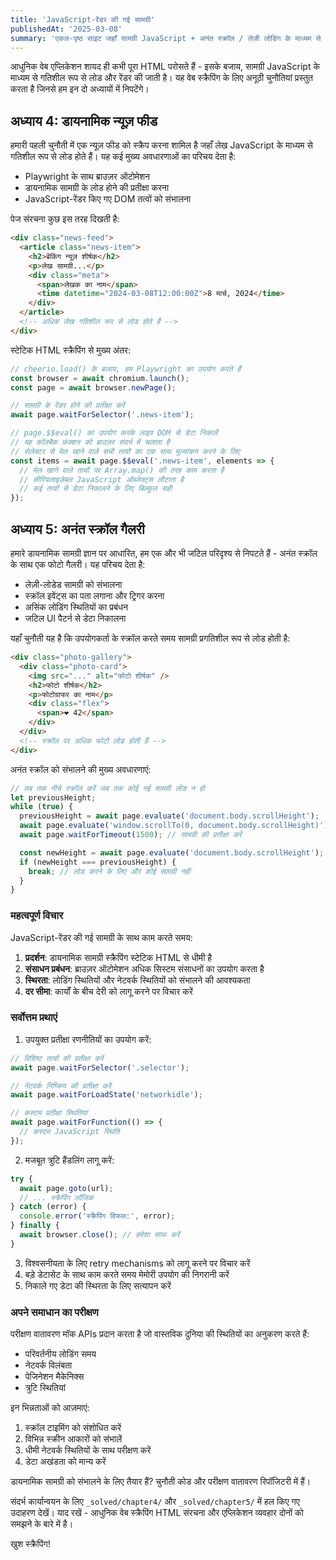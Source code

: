 ```yaml
---
title: 'JavaScript-रेंडर की गई सामग्री'
publishedAt: '2025-03-08'
summary: 'एकल-पृष्ठ साइट जहाँ सामग्री JavaScript + अनंत स्क्रॉल / लेज़ी लोडिंग के माध्यम से गतिशील रूप से लोड होती है'
---
```


आधुनिक वेब एप्लिकेशन शायद ही कभी पूरा HTML परोसते हैं - इसके बजाय, सामग्री JavaScript के माध्यम से गतिशील रूप से लोड और रेंडर की जाती है। यह वेब स्क्रैपिंग के लिए अनूठी चुनौतियां प्रस्तुत करता है जिनसे हम इन दो अध्यायों में निपटेंगे।

## अध्याय 4: डायनामिक न्यूज़ फीड

हमारी पहली चुनौती में एक न्यूज़ फीड को स्क्रैप करना शामिल है जहाँ लेख JavaScript के माध्यम से गतिशील रूप से लोड होते हैं। यह कई मुख्य अवधारणाओं का परिचय देता है:

- Playwright के साथ ब्राउज़र ऑटोमेशन
- डायनामिक सामग्री के लोड होने की प्रतीक्षा करना
- JavaScript-रेंडर किए गए DOM तत्वों को संभालना

पेज संरचना कुछ इस तरह दिखती है:

```html
<div class="news-feed">
  <article class="news-item">
    <h2>ब्रेकिंग न्यूज़ शीर्षक</h2>
    <p>लेख सामग्री...</p>
    <div class="meta">
      <span>लेखक का नाम</span>
      <time datetime="2024-03-08T12:00:00Z">8 मार्च, 2024</time>
    </div>
  </article>
  <!-- अधिक लेख गतिशील रूप से लोड होते हैं -->
</div>
```
स्टेटिक HTML स्क्रैपिंग से मुख्य अंतर:

```typescript
// cheerio.load() के बजाय, हम Playwright का उपयोग करते हैं
const browser = await chromium.launch();
const page = await browser.newPage();

// सामग्री के रेंडर होने की प्रतीक्षा करें
await page.waitForSelector('.news-item');

// page.$$eval() का उपयोग करके लाइव DOM से डेटा निकालें
// यह कॉलबैक फ़ंक्शन को ब्राउज़र संदर्भ में चलाता है
// सेलेक्टर से मेल खाने वाले सभी तत्वों का एक साथ मूल्यांकन करने के लिए
const items = await page.$$eval('.news-item', elements => {
  // मेल खाने वाले तत्वों पर Array.map() की तरह काम करता है
  // सीरियलाइज़ेबल JavaScript ऑब्जेक्ट्स लौटाता है
  // कई तत्वों से डेटा निकालने के लिए बिल्कुल सही
});
```

## अध्याय 5: अनंत स्क्रॉल गैलरी

हमारे डायनामिक सामग्री ज्ञान पर आधारित, हम एक और भी जटिल परिदृश्य से निपटते हैं - अनंत स्क्रॉल के साथ एक फोटो गैलरी। यह परिचय देता है:

- लेज़ी-लोडेड सामग्री को संभालना
- स्क्रॉल इवेंट्स का पता लगाना और ट्रिगर करना
- असिंक लोडिंग स्थितियों का प्रबंधन
- जटिल UI पैटर्न से डेटा निकालना

यहाँ चुनौती यह है कि उपयोगकर्ता के स्क्रॉल करते समय सामग्री प्रगतिशील रूप से लोड होती है:

```html
<div class="photo-gallery">
  <div class="photo-card">
    <img src="..." alt="फोटो शीर्षक" />
    <h2>फोटो शीर्षक</h2>
    <p>फोटोग्राफर का नाम</p>
    <div class="flex">
      <span>❤️ 42</span>
    </div>
  </div>
  <!-- स्क्रॉल पर अधिक फोटो लोड होती हैं -->
</div>
```

अनंत स्क्रॉल को संभालने की मुख्य अवधारणाएं:

```typescript
// तब तक नीचे स्क्रॉल करें जब तक कोई नई सामग्री लोड न हो
let previousHeight;
while (true) {
  previousHeight = await page.evaluate('document.body.scrollHeight');
  await page.evaluate('window.scrollTo(0, document.body.scrollHeight)');
  await page.waitForTimeout(1500); // सामग्री की प्रतीक्षा करें

  const newHeight = await page.evaluate('document.body.scrollHeight');
  if (newHeight === previousHeight) {
    break; // लोड करने के लिए और कोई सामग्री नहीं
  }
}
```

### महत्वपूर्ण विचार

JavaScript-रेंडर की गई सामग्री के साथ काम करते समय:

1. **प्रदर्शन**: डायनामिक सामग्री स्क्रैपिंग स्टेटिक HTML से धीमी है
2. **संसाधन प्रबंधन**: ब्राउज़र ऑटोमेशन अधिक सिस्टम संसाधनों का उपयोग करता है
3. **स्थिरता**: लोडिंग स्थितियों और नेटवर्क स्थितियों को संभालने की आवश्यकता
4. **दर सीमा**: कार्यों के बीच देरी को लागू करने पर विचार करें

### सर्वोत्तम प्रथाएं

1. उपयुक्त प्रतीक्षा रणनीतियों का उपयोग करें:
```typescript
// विशिष्ट तत्वों की प्रतीक्षा करें
await page.waitForSelector('.selector');

// नेटवर्क निष्क्रिय की प्रतीक्षा करें
await page.waitForLoadState('networkidle');

// कस्टम प्रतीक्षा स्थितियां
await page.waitForFunction(() => {
  // कस्टम JavaScript स्थिति
});
```

2. मजबूत त्रुटि हैंडलिंग लागू करें:
```typescript
try {
  await page.goto(url);
  // ... स्क्रैपिंग लॉजिक
} catch (error) {
  console.error('स्क्रैपिंग विफल:', error);
} finally {
  await browser.close(); // हमेशा साफ करें
}
```

3. विश्वसनीयता के लिए retry mechanisms को लागू करने पर विचार करें
4. बड़े डेटासेट के साथ काम करते समय मेमोरी उपयोग की निगरानी करें
5. निकाले गए डेटा की स्थिरता के लिए सत्यापन करें

### अपने समाधान का परीक्षण

परीक्षण वातावरण मॉक APIs प्रदान करता है जो वास्तविक दुनिया की स्थितियों का अनुकरण करते हैं:
- परिवर्तनीय लोडिंग समय
- नेटवर्क विलंबता
- पेजिनेशन मैकेनिक्स
- त्रुटि स्थितियां

इन भिन्नताओं को आज़माएं:
1. स्क्रॉल टाइमिंग को संशोधित करें
2. विभिन्न स्क्रीन आकारों को संभालें
3. धीमी नेटवर्क स्थितियों के साथ परीक्षण करें
4. डेटा अखंडता को मान्य करें

डायनामिक सामग्री को संभालने के लिए तैयार हैं? चुनौती कोड और परीक्षण वातावरण रिपॉजिटरी में हैं।

संदर्भ कार्यान्वयन के लिए `_solved/chapter4/` और `_solved/chapter5/` में हल किए गए उदाहरण देखें। याद रखें - आधुनिक वेब स्क्रैपिंग HTML संरचना और एप्लिकेशन व्यवहार दोनों को समझने के बारे में है।

खुश स्क्रैपिंग!